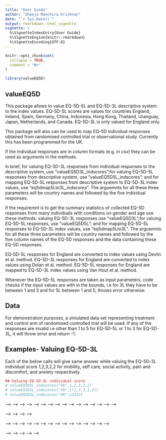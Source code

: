 ```yaml
---
title: "User Guide"
author: "Sheeja Manchira Krishnan"
date: "`r Sys.Date()`"
output: rmarkdown::html_vignette
vignette: >
  %\VignetteIndexEntry{User Guide}
  %\VignetteEngine{knitr::rmarkdown}
  %\VignetteEncoding{UTF-8}
---
```


```r
knitr::opts_chunk$set(
  collapse = TRUE,
  comment = "#>"
)
```

```r
library(valueEQ5D)

```
## valueEQ5D

This package allows to value EQ-5D-5L and EQ-5D-3L descriptive system to the index values. EQ-5D-5L scores are values for countries England, Ireland, Spain, Germany, China, Indonesia, Hong Kong, Thailand, Uranguay, Japan, Netherlands, and Canada.  EQ-5D-3L is only valued for England only.

This package will also can be used to map EQ-5D individual responses obtained from randomised controlled trial or observational study. Currently this has been programmed for the UK.  

If the individual responses are in column formats (e.g. in csv) they can be used as arguments in the methods.

In brief, for valuing EQ-5D-3L responses from individual responses to the descriptive system, use "valueEQ5D3L_indscores";for valuing EQ-5D-5L responses from descriptive system, use "valueEQ5D5L_indscores"; and for mapping EQ-5D-5L responses from descriptive system to EQ-5D-3L index values, use "eq5dmap5Lto3L_indscores". The arguemnts for all these three parameters will be country names and followed by the five individual responses.

If the requiremnt is to get the summary statistics of collected EQ-5D responses from many individuals with conditions on gender and age use these methods: valuing EQ-5D-3L responses use "valueEQ5D3L";for valuing EQ-5D-5L responses, use "valueEQ5D5L"; and for mapping EQ-5D-5L responses to EQ-5D-3L index values, use "eq5dmap5Lto3L". The arguemnts for all these three parameters will be country names and followed by the five column names of the EQ-5D responses and the data containing these EQ-5D responses.

EQ-5D-5L responses for England are converted to index values using Devlin et al. method. EQ-5D-3L responses for England are converted to index values using Dolan et al. method.  EQ-5D-5L responses for England are mapped to EQ-5D-3L index values using Van Hout et al. method.

Whenever the EQ-5D-5L responses are taken as input parameters, code checks if the input values are with in the bounds, i.e for 3L they have to be between 1 and 3 and for 5L between 1 and 5, throws error otherwise.  

## Data
For demonstration purposes, a simulated data set representing treatment and control arm  of randomised controlled trial will be used. If any of the responses are invalid i.e other than 1 to 5 for EQ-5D-5L or 1 to 3 for EQ-5D-3L, it will throw error and return -1.

## Examples- Valuing EQ-5D-3L
Each of the below calls will give same answer while valuing the EQ-5D-3L individual score 1,2,3,2,2 for mobility, self care, social activity, pain and discomfort, and anxiety respectively.
```r
## Valuing EQ-5D-3L individual score
# valueEQ5D3L_indscores("UK",1,2,3,2,2)
# valueEQ5D3L_indscores("UK",c(1,2,3,2,2))
# valueEQ5D3L_indscores("UK",12322)
```

<!-- When the data is in column format as in example below, use the 'valueEQ5D3L' to get the summary statistics while returning back the modified data. Use conditions if the results need to be based on a particular gender or particular age group as in the examples below. -->
<!-- ```{r } -->
<!-- set.seed(17) -->
<!--   sampledata <- data.frame(age=abs(rnorm(10, 60, 20)), -->
<!--                            sex=factor(sample(c("M", "F"), 10, replace=T)), -->
<!--                            arm=factor(sample(c("Control", "Intervention"), 10, replace=T)), -->
<!--                            eq5d3L.q1=(sample(c(1,2,3), 10, replace=T)), -->
<!--                            eq5d3L.q2=(sample(c(1,2,3), 10, replace=T)), -->
<!--                            eq5d3L.q3=(sample(c(1,2,3), 10, replace=T)), -->
<!--                            eq5d3L.q4=(sample(c(1,2,3), 10, replace=T)), -->
<!--                            eq5d3L.q5=(sample(c(1,2,3), 10, replace=T))) -->
<!-- valueEQ5D3L(sampledata,"eq5d3L.q1","eq5d3L.q2","eq5d3L.q3","eq5d3L.q4","eq5d3L.q5","UK",NULL,NULL) -->
<!-- valueEQ5D3L(sampledata,"eq5d3L.q1","eq5d3L.q2","eq5d3L.q3","eq5d3L.q4","eq5d3L.q5","UK","male",c(10,70)) -->
<!-- valueEQ5D3L(sampledata,"eq5d3L.q1","eq5d3L.q2","eq5d3L.q3","eq5d3L.q4","eq5d3L.q5","UK","male",NULL) -->
<!-- valueEQ5D3L(sampledata,"eq5d3L.q1","eq5d3L.q2","eq5d3L.q3","eq5d3L.q4","eq5d3L.q5","UK",NULL,c(10,70)) -->
<!-- ``` -->

<!-- ## Examples- Valuing EQ-5D-5L -->
<!-- Similarly,each of the below calls will give same answer while valuing the EQ-5D-5L individual score 1,2,3,4,5 for mobility, self care, social activity, pain and discomfort, and anxiety respectively. -->
<!-- ```{r } -->
<!-- ## Valuing EQ-5D-5L individual score -->

<!-- valueEQ5D5Lindscores("UK",1,2,3,4,5) -->
<!-- valueEQ5D5Lindscores("UK",c(1,2,3,4,5)) -->
<!-- valueEQ5D5Lindscores("UK",12345) -->
<!-- valueEQ5D5Lindscores("DE",12345) -->
<!-- valueEQ5D5Lindscores("ES",12345) -->
<!-- valueEQ5D5Lindscores("IN",12345) -->
<!-- ``` -->

<!-- <!-- When the data is in column format as in example below, use the 'valueEQ5D5L' to get the summary statistics while returning back the modified data. Use conditions if the results need to be based on a particular gender or particular age group as in the examples below. --> -->
<!-- <!-- ````{r } --> -->
<!-- <!-- set.seed(17) --> -->
<!-- <!--   sampledata <- data.frame(age=abs(rnorm(10, 60, 20)), --> -->
<!-- <!--                            sex=factor(sample(c("M", "F"), 10, replace=T)), --> -->
<!-- <!--                            arm=factor(sample(c("Control", "Intervention"), 10, replace=T)), --> -->
<!-- <!--                            eq5d5L.q1=(sample(c(1,2,3,4,5), 10, replace=T)), --> -->
<!-- <!--                            eq5d5L.q2=(sample(c(1,2,3,4,5), 10, replace=T)), --> -->
<!-- <!--                            eq5d5L.q3=(sample(c(1,2,3,4,5), 10, replace=T)), --> -->
<!-- <!--                            eq5d5L.q4=(sample(c(1,2,3,4,5), 10, replace=T)), --> -->
<!-- <!--                            eq5d5L.q5=(sample(c(1,2,3,4,5), 10, replace=T))) --> -->
<!-- <!-- valueEQ5D5L(sampledata,"eq5d5L.q1","eq5d5L.q2","eq5d5L.q3","eq5d5L.q4","eq5d5L.q5","UK",NULL,NULL) --> -->
<!-- <!-- valueEQ5D5L(sampledata,"eq5d5L.q1","eq5d5L.q2","eq5d5L.q3","eq5d5L.q4","eq5d5L.q5","UK","male",c(10,70)) --> -->
<!-- <!-- valueEQ5D5L(sampledata,"eq5d5L.q1","eq5d5L.q2","eq5d5L.q3","eq5d5L.q4","eq5d5L.q5","IN","male",NULL) --> -->
<!-- <!-- valueEQ5D5L(sampledata,"eq5d5L.q1","eq5d5L.q2","eq5d5L.q3","eq5d5L.q4","eq5d5L.q5","IR",NULL,c(10,70)) --> -->
<!-- <!-- ``` --> -->


<!-- <!-- ## Examples- Mapping EQ-5D-5L scores to EQ-5D-3L index values for England --> -->
<!-- <!-- Each of the below calls will give same EQ-5d-3L index values while valuing the EQ-5D-5L individual score 1,2,3,4,5 for mobility, self care, social activity, pain and discomfort, and anxiety respectively. --> -->
<!-- <!-- ```{r } --> -->
<!-- <!-- ## Valuing EQ-5D-5L individual score --> -->

<!-- <!-- eq5dmap5Lto3L_indscores("UK",1,2,3,4,5)  --> -->
<!-- <!-- eq5dmap5Lto3L_indscores("UK",c(1,2,3,4,5)) --> -->
<!-- <!-- eq5dmap5Lto3L_indscores("UK",12345) --> -->
<!-- <!-- ``` --> -->
<!-- <!-- When the data is in column format as in example below, use the 'eq5dmap5Lto3L' to get the summary statistics while returning back the modified data. Use conditions if the results need to be based on a particular gender or particular age group as in the examples below. --> -->
<!-- <!-- ```{r } --> -->
<!-- <!-- set.seed(17) --> -->
<!-- <!-- sampledata <- data.frame(age=abs(rnorm(10, 60, 20)), --> -->
<!-- <!--                            sex=factor(sample(c("M", "F"), 10, replace=T)), --> -->
<!-- <!--                            arm=factor(sample(c("Control", "Intervention"), 10, replace=T)), --> -->
<!-- <!--                            eq5d5L.q1=(sample(c(1,2,3,4,5), 10, replace=T)), --> -->
<!-- <!--                            eq5d5L.q2=(sample(c(1,2,3,4,5), 10, replace=T)), --> -->
<!-- <!--                            eq5d5L.q3=(sample(c(1,2,3,4,5), 10, replace=T)), --> -->
<!-- <!--                            eq5d5L.q4=(sample(c(1,2,3,4,5), 10, replace=T)), --> -->
<!-- <!--                            eq5d5L.q5=(sample(c(1,2,3,4,5), 10, replace=T))) --> -->

<!-- <!--  eq5dmap5Lto3L(sampledata,"eq5d5L.q1","eq5d5L.q2","eq5d5L.q3","eq5d5L.q4","eq5d5L.q5","UK",NULL,NULL) --> -->
<!-- <!--  eq5dmap5Lto3L(sampledata,"eq5d5L.q1","eq5d5L.q2","eq5d5L.q3","eq5d5L.q4","eq5d5L.q5","UK","male",c(10,70)) --> -->
<!-- <!--  eq5dmap5Lto3L(sampledata,"eq5d5L.q1","eq5d5L.q2","eq5d5L.q3","eq5d5L.q4","eq5d5L.q5","IN","male",NULL) --> -->
<!-- <!--  eq5dmap5Lto3L(sampledata,"eq5d5L.q1","eq5d5L.q2","eq5d5L.q3","eq5d5L.q4","eq5d5L.q5","IR",NULL,c(10,70)) --> -->
<!-- <!-- ``` --> -->

